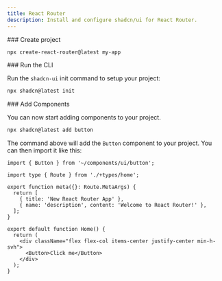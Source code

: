 ```yaml
---
title: React Router
description: Install and configure shadcn/ui for React Router.
---
```


<Steps>
<Step>
### Create project

```bash
npx create-react-router@latest my-app
```

</Step>

<Step>
### Run the CLI

Run the `shadcn-ui` init command to setup your project:

```bash
npx shadcn@latest init
```

</Step>

<Step>
### Add Components

You can now start adding components to your project.

```bash
npx shadcn@latest add button
```

The command above will add the `Button` component to your project. You can then import it like this:

```tsx showLineNumbers title="app/routes/home.tsx"
import { Button } from '~/components/ui/button';

import type { Route } from './+types/home';

export function meta({}: Route.MetaArgs) {
  return [
    { title: 'New React Router App' },
    { name: 'description', content: 'Welcome to React Router!' },
  ];
}

export default function Home() {
  return (
    <div className="flex flex-col items-center justify-center min-h-svh">
      <Button>Click me</Button>
    </div>
  );
}
```

</Step>

</Steps>
